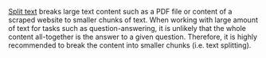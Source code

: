 [Split text](/custom-tools/tool-steps/split-text) breaks large text content
such as a PDF file or content of a scraped website to smaller chunks of text.
When working with large amount of text for tasks such as question-answering,
it is unlikely that the whole content all-together is the answer to a given question.
Therefore, it is highly recommended to break the content into smaller chunks (i.e. 
text splitting).